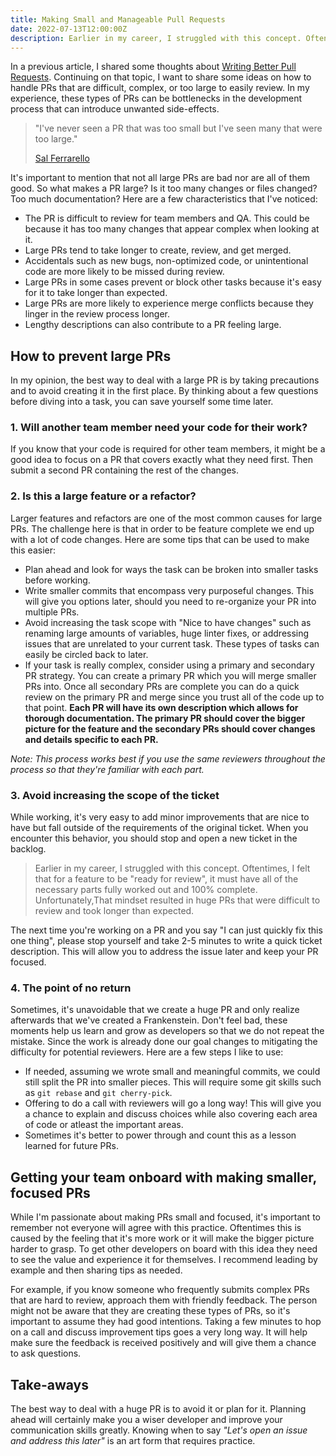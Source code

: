 ```yaml
---
title: Making Small and Manageable Pull Requests
date: 2022-07-13T12:00:00Z
description: Earlier in my career, I struggled with this concept. Oftentimes, I felt that for a feature to be "ready for review", it must have all of the necessary parts fully worked out and 100% complete.
---
```


In a previous article, I shared some thoughts about [Writing Better Pull Requests](https://micheal.dev/blog/writing-better-pull-requests). Continuing on that topic, I want to share some ideas on how to handle PRs that are difficult, complex, or too large to easily review. In my experience, these types of PRs can be bottlenecks in the development process that can introduce unwanted side-effects.

> "I've never seen a PR that was too small but I've seen many that were too large."
>
> [Sal Ferrarello](https://twitter.com/salcode)

It's important to mention that not all large PRs are bad nor are all of them good. So what makes a PR large? Is it too many changes or files changed? Too much documentation? Here are a few characteristics that I've noticed:

- The PR is difficult to review for team members and QA. This could be because it has too many changes that appear complex when looking at it.
- Large PRs tend to take longer to create, review, and get merged.
- Accidentals such as new bugs, non-optimized code, or unintentional code are more likely to be missed during review.
- Large PRs in some cases prevent or block other tasks because it's easy for it to take longer than expected.
- Large PRs are more likely to experience merge conflicts because they linger in the review process longer.
- Lengthy descriptions can also contribute to a PR feeling large.

## How to prevent large PRs

In my opinion, the best way to deal with a large PR is by taking precautions and to avoid creating it in the first place. By thinking about a few questions before diving into a task, you can save yourself some time later.

### 1. Will another team member need your code for their work?

If you know that your code is required for other team members, it might be a good idea to focus on a PR that covers exactly what they need first. Then submit a second PR containing the rest of the changes.

### 2. Is this a large feature or a refactor?

Larger features and refactors are one of the most common causes for large PRs. The challenge here is that in order to be feature complete we end up with a lot of code changes. Here are some tips that can be used to make this easier:

- Plan ahead and look for ways the task can be broken into smaller tasks before working.
- Write smaller commits that encompass very purposeful changes. This will give you options later, should you need to re-organize your PR into multiple PRs.
- Avoid increasing the task scope with "Nice to have changes" such as renaming large amounts of variables, huge linter fixes, or addressing issues that are unrelated to your current task. These types of tasks can easily be circled back to later.
- If your task is really complex, consider using a primary and secondary PR strategy. You can create a primary PR which you will merge smaller PRs into. Once all secondary PRs are complete you can do a quick review on the primary PR and merge since you trust all of the code up to that point. **Each PR will have its own description which allows for thorough documentation. The primary PR should cover the bigger picture for the feature and the secondary PRs should cover changes and details specific to each PR.**

_Note: This process works best if you use the same reviewers throughout the process so that they're familiar with each part._

### 3. Avoid increasing the scope of the ticket

While working, it's very easy to add minor improvements that are nice to have but fall outside of the requirements of the original ticket. When you encounter this behavior, you should stop and open a new ticket in the backlog.

> Earlier in my career, I struggled with this concept. Oftentimes, I felt that for a feature to be "ready for review", it must have all of the necessary parts fully worked out and 100% complete. Unfortunately,That mindset resulted in huge PRs that were difficult to review and took longer than expected.

The next time you're working on a PR and you say "I can just quickly fix this one thing", please stop yourself and take 2-5 minutes to write a quick ticket description. This will allow you to address the issue later and keep your PR focused.

### 4. The point of no return

Sometimes, it's unavoidable that we create a huge PR and only realize afterwards that we've created a Frankenstein. Don't feel bad, these moments help us learn and grow as developers so that we do not repeat the mistake. Since the work is already done our goal changes to mitigating the difficulty for potential reviewers. Here are a few steps I like to use:

- If needed, assuming we wrote small and meaningful commits, we could still split the PR into smaller pieces. This will require some git skills such as `git rebase` and `git cherry-pick`.
- Offering to do a call with reviewers will go a long way! This will give you a chance to explain and discuss choices while also covering each area of code or atleast the important areas.
- Sometimes it's better to power through and count this as a lesson learned for future PRs.

## Getting your team onboard with making smaller, focused PRs

While I'm passionate about making PRs small and focused, it's important to remember not everyone will agree with this practice. Oftentimes this is caused by the feeling that it's more work or it will make the bigger picture harder to grasp. To get other developers on board with this idea they need to see the value and experience it for themselves. I recommend leading by example and then sharing tips as needed.

For example, if you know someone who frequently submits complex PRs that are hard to review, approach them with friendly feedback. The person might not be aware that they are creating these types of PRs, so it's important to assume they had good intentions. Taking a few minutes to hop on a call and discuss improvement tips goes a very long way. It will help make sure the feedback is received positively and will give them a chance to ask questions.

## Take-aways

The best way to deal with a huge PR is to avoid it or plan for it. Planning ahead will certainly make you a wiser developer and improve your communication skills greatly. Knowing when to say _"Let's open an issue and address this later"_ is an art form that requires practice.
